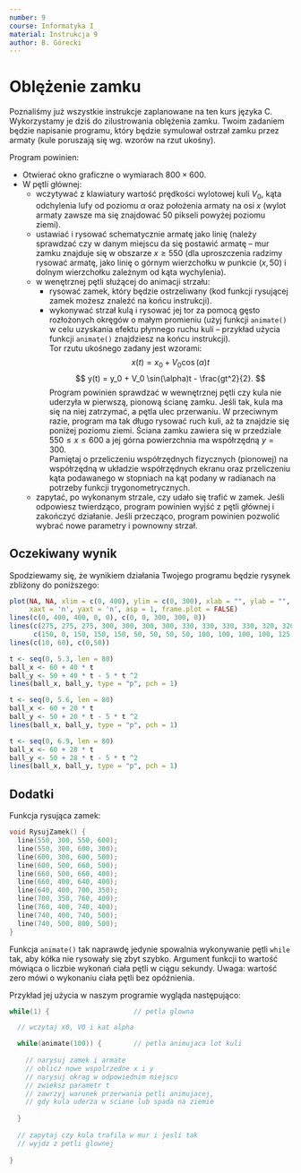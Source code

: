 ```yaml
---
number: 9
course: Informatyka I
material: Instrukcja 9
author: B. Górecki
---
```


# Oblężenie zamku
Poznaliśmy już wszystkie instrukcje zaplanowane na ten kurs języka C.
Wykorzystamy je dziś do zilustrowania oblężenia zamku.
Twoim zadaniem będzie napisanie programu, który będzie symulował ostrzał zamku przez armaty (kule poruszają się wg. wzorów na rzut ukośny).

Program powinien:

- Otwierać okno graficzne o wymiarach $800 \times 600$.
- W pętli głównej:
    - wczytywać z klawiatury wartość prędkości wylotowej kuli $V_0$, kąta odchylenia lufy od poziomu $\alpha$ oraz położenia armaty na osi $x$ (wylot armaty zawsze ma się znajdować $50$ pikseli powyżej poziomu ziemi).
    - ustawiać i rysować schematycznie armatę jako linię (należy sprawdzać czy w danym miejscu da się postawić armatę -- mur zamku znajduje się w obszarze $x \geq 550$ (dla uproszczenia radzimy rysować armatę, jako linię o górnym wierzchołku w punkcie $(x, 50)$ i dolnym wierzchołku zależnym od kąta wychylenia).
    - w wenętrznej pętli służącej do animacji strzału:
        - rysować zamek, który będzie ostrzeliwany (kod funkcji rysującej zamek możesz znaleźć na końcu instrukcji).
        - wykonywać strzał kulą i rysować jej tor za pomocą gęsto rozłożonych okręgów o małym promieniu (użyj funkcji `animate()` w celu uzyskania efektu płynnego ruchu kuli -- przykład użycia funkcji `animate()` znajdziesz na końcu instrukcji).  
        Tor rzutu ukośnego zadany jest wzorami:
$$
x(t) = x_0 + V_0 \cos(\alpha)t
$$
$$
y(t) = y_0 + V_0 \sin(\alpha)t - \frac{gt^2}{2}.
$$
Program powinien sprawdzać w wewnętrznej pętli czy kula nie uderzyła w pierwszą, pionową ścianę zamku.
Jeśli tak, kula ma się na niej zatrzymać, a pętla ulec przerwaniu.
W przeciwnym razie, program ma tak długo rysować ruch kuli, aż ta znajdzie się poniżej poziomu ziemi.
Ściana zamku zawiera się w przedziale $550 \leq x \leq 600$ a jej górna powierzchnia ma współrzędną $y = 300$.  
Pamiętaj o przeliczeniu współrzędnych fizycznych (pionowej) na współrzędną w układzie współrzędnych ekranu oraz przeliczeniu kąta podawanego w stopniach na kąt podany w radianach na potrzeby funkcji trygonometrycznych.
    - zapytać, po wykonanym strzale, czy udało się trafić w zamek.
    Jeśli odpowiesz twierdząco, program powinien wyjść z pętli głównej i zakończyć działanie.
    Jeśli przecząco, program powinien pozwolić wybrać nowe parametry i pownowny strzał.

## Oczekiwany wynik
Spodziewamy się, że wynikiem działania Twojego programu będzie rysynek zbliżony do poniższego:

```r
plot(NA, NA, xlim = c(0, 400), ylim = c(0, 300), xlab = "", ylab = "",
     xaxt = 'n', yaxt = 'n', asp = 1, frame.plot = FALSE)
lines(c(0, 400, 400, 0, 0), c(0, 0, 300, 300, 0))
lines(c(275, 275, 275, 300, 300, 300, 300, 330, 330, 330, 330, 320, 320, 350, 350, 380, 380, 370, 370, 370, 370, 400),
      c(150, 0, 150, 150, 150, 50, 50, 50, 50, 100, 100, 100, 100, 125, 125, 100, 100, 100, 100, 50, 50, 50))
lines(c(10, 60), c(0,50))

t <- seq(0, 5.3, len = 80)
ball_x <- 60 + 40 * t
ball_y <- 50 + 40 * t - 5 * t ^2
lines(ball_x, ball_y, type = "p", pch = 1)

t <- seq(0, 5.6, len = 80)
ball_x <- 60 + 20 * t
ball_y <- 50 + 20 * t - 5 * t ^2
lines(ball_x, ball_y, type = "p", pch = 1)

t <- seq(0, 6.9, len = 80)
ball_x <- 60 + 28 * t
ball_y <- 50 + 28 * t - 5 * t ^2
lines(ball_x, ball_y, type = "p", pch = 1)
```

## Dodatki
Funkcja rysująca zamek:
```c++
void RysujZamek() {
  line(550, 300, 550, 600);
  line(550, 300, 600, 300);
  line(600, 300, 600, 500);
  line(600, 500, 660, 500);
  line(660, 500, 660, 400);
  line(660, 400, 640, 400);
  line(640, 400, 700, 350);
  line(700, 350, 760, 400);
  line(760, 400, 740, 400);
  line(740, 400, 740, 500);
  line(740, 500, 800, 500);
}
```

Funkcja `animate()` tak naprawdę jedynie spowalnia wykonywanie pętli `while` tak, aby kółka nie rysowały się zbyt szybko.
Argument funkcji to wartość mówiąca o liczbie wykonań ciała pętli w ciągu sekundy.
Uwaga: wartość zero mówi o wykonaniu ciała pętli bez opóźnienia.

Przykład jej użycia w naszym programie wygląda następująco:
```c++
while(1) {                     // petla glowna

  // wczytaj x0, V0 i kat alpha

  while(animate(100)) {        // petla animujaca lot kuli
  
    // narysuj zamek i armate
    // oblicz nowe wspolrzedne x i y
    // narysuj okrag w odpowiednim miejscu
    // zwieksz parametr t
    // zawrzyj warunek przerwania petli animujacej,
    // gdy kula uderza w sciane lub spada na ziemie
  
  }
  
  // zapytaj czy kula trafila w mur i jesli tak
  // wyjdz z petli glownej
  
}
```
